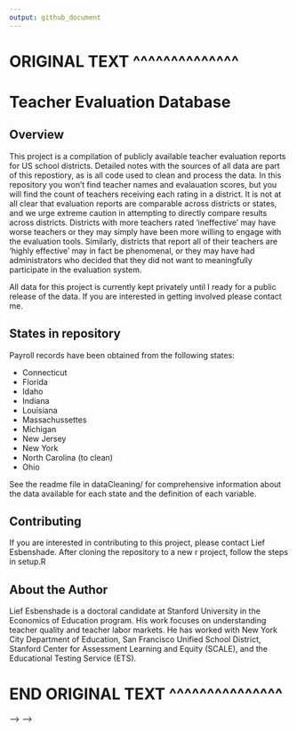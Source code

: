 ```yaml
---
output: github_document
---
```


<!-- README.md is generated from README.Rmd. Please edit that file -->

# ORIGINAL TEXT ^^^^^^^^^^^^^^

# Teacher Evaluation Database

## Overview
This project is a compilation of publicly available teacher evaluation reports for US school districts. Detailed notes with the sources of all data are part of this repostiory, as is all code used to clean and process the data. In this repository you won't find teacher names and evalauation scores, but you will find the count of teachers receiving each rating in a district. It is not at all clear that evaluation reports are comparable across districts or states, and we urge extreme caution in attempting to directly compare results across districts. Districts with more teachers rated 'ineffective' may have worse teachers or they may simply have been more willing to engage with the evaluation tools. Similarly, districts that report all of their teachers are 'highly effective' may in fact be phenomenal, or they may have had administrators who decided that they did not want to meaningfully participate in the evaluation system. 

All data for this project is currently kept privately until I ready for a public release of the data. If you are interested in getting involved please contact me. 

## States in repository
Payroll records have been obtained from the following states:

* Connecticut
* Florida
* Idaho
* Indiana
* Louisiana 
* Massachussettes 
* Michigan
* New Jersey 
* New York 
* North Carolina (to clean)
* Ohio

See the readme file in dataCleaning/ for comprehensive information about the data available for each state and the definition of each variable. 

## Contributing

If you are interested in contributing to this project, please contact Lief Esbenshade. After cloning the repository to a new r project, follow the steps in setup.R

## About the Author
Lief Esbenshade is a doctoral candidate at Stanford University in the Economics of Education program. His work focuses on understanding teacher quality and teacher labor markets. He has worked with New York City Department of Education, San Francisco Unified School District, Stanford Center for Assessment Learning and Equity (SCALE), and the Educational Testing Service (ETS).


# END ORIGINAL TEXT ^^^^^^^^^^^^^^^

<!-- ```{r, include = FALSE} -->
<!-- knitr::opts_chunk$set( -->
<!--   collapse = TRUE, -->
<!--   comment = "#>", -->
<!--   fig.path = "man/figures/README-", -->
<!--   out.width = "100%" -->
<!-- ) -->
<!-- ``` -->
<!-- # evaluationDB -->

<!-- <!-- badges: start --> -->
<!-- <!-- badges: end --> -->

<!-- The goal of evaluationDB is to ... -->

<!-- ## Installation -->

<!-- You can install the released version of evaluationDB from [CRAN](https://CRAN.R-project.org) with: -->

<!-- ``` r -->
<!-- install.packages("evaluationDB") -->
<!-- ``` -->

<!-- And the development version from [GitHub](https://github.com/) with: -->

<!-- ``` r -->
<!-- # install.packages("devtools") -->
<!-- devtools::install_github("williamlief/evaluationDB") -->
<!-- ``` -->
<!-- ## Example -->

<!-- This is a basic example which shows you how to solve a common problem: -->

<!-- ```{r example} -->
<!-- library(evaluationDB) -->
<!-- ## basic example code -->
<!-- ``` -->
